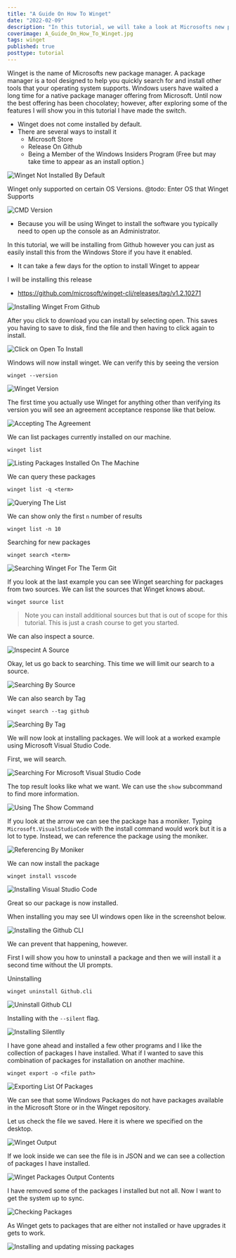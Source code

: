 ```yaml
---
title: "A Guide On How To Winget"
date: "2022-02-09"
description: "In this tutorial, we will take a look at Microsofts new package manager. A package manager is a tool designed to help you quickly search for and install other tools that your operating system supports. Microsoft's offering is called Winget."
coverimage: A_Guide_On_How_To_Winget.jpg
tags: winget
published: true
posttype: tutorial
---
```

Winget is the name of Microsofts new package manager.  A package manager is a tool designed to help you quickly search for and install other tools that your operating system supports.  Windows users have waited a long time for a native package manager offering from Microsoft. Until now the best offering has been chocolatey; however, after exploring some of the features I will show you in this tutorial I have made the switch.

* Winget does not come installed by default. 
* There are several ways to install it
  - Microsoft Store
  - Release On Github
  - Being a Member of the Windows Insiders Program (Free but may take time to appear as an install option.)

![Winget Not Installed By Default](/static/3473ff07-a0b0-4652-8acd-58a5e0c2028c.png)	

Winget only supported on certain OS Versions.
@todo: Enter OS that Winget Supports

![CMD Version](/static/1423747c-29b1-4338-b389-f34eab49ddfb.png)

* Because you will be using Winget to install the software you typically need to open up the console as an Administrator. 

In this tutorial, we will be installing from Github however you can just as easily install this from the Windows Store if you have it enabled. 
* It can take a few days for the option to install Winget to appear 

I will be installing this release
* https://github.com/microsoft/winget-cli/releases/tag/v1.2.10271


![Installing Winget From Github](/static/3028d678-c368-4761-944a-2a448d8de2c4.png)

After you click to download you can install by selecting open. This saves you having to save to disk, find the file and then having to click again to install. 

![Click on Open To Install](/static/6e4154f2-466b-4bf6-bf0b-44841fdb29e3.png)

Windows will now install winget. We can verify this by seeing the version 
```
winget --version
```

![Winget Version](/static/499a492e-fdda-43de-a35a-9ca967dc4452.png)

The first time you actually use Winget for anything other than verifying its version you will see an agreement acceptance response like that below. 

![Accepting The Agreement](/static/00a6de3e-dac2-4ae2-955d-d38f2bd3eef5.png)


We can list packages currently installed on our machine. 
```
winget list
```

![Listing Packages Installed On The Machine](/static/538a8041-358f-4155-be0c-d9cbc2670bed.png)

We can query these packages 
```
winget list -q <term>
```

![Querying The List](/static/b7543e67-b171-47dc-b1ee-330d3d953be7.png)

We can show only the first `n` number of results
```
winget list -n 10
```

Searching for new packages
```
winget search <term>
```

![Searching Winget For The Term Git](/static/34d462bf-5a6f-4b4b-9ac0-58c3d38cddb6.png)

If you look at the last example you can see Winget searching for packages from two sources. We can list the sources that Winget knows about. 

```
winget source list
```

> Note you can install additional sources but that is out of scope for this tutorial. This is just a crash course to get you started. 


We can also inspect a source. 

![Inspecint A Source](/static/ce39df38-f611-405a-aced-f0badd8b2b47.png)

Okay, let us go back to searching.  This time we will limit our search to a source. 

![Searching By Source](/static/28a09c06-002d-4162-9b83-823e44c94bcb.png)

We can also search by Tag
```
winget search --tag github
```

![Searching By Tag](/static/513804fc-8bce-499e-a753-e8e1fd76a32c.png)

We will now look at installing packages. We will look at a worked example using Microsoft Visual Studio Code. 

First, we will search. 

![Searching For Microsoft Visual Studio Code](/static/576dd63e-cb51-44c0-bbf0-1e45dca2d7de.png)

The top result looks like what we want. We can use the `show` subcommand to find more information. 

![Using The Show Command](/static/937e36c4-3bd2-4a63-bccc-efc82e4860c1.png)


If you look at the arrow we can see the package has a moniker. Typing `Microsoft.VisualStudioCode` with the install command would work but it is a lot to type. Instead, we can reference the package using the moniker. 


![Referencing By Moniker](/static/965b468d-94aa-485c-99dd-9f8412668318.png)

We can now install the package
```
winget install vsscode
```

![Installing Visual Studio Code](/static/3a9134d0-16b8-4b59-aaa6-b4ad84f84d1e.png)

Great so our package is now installed. 

When installing you may see UI windows open like in the screenshot below. 

![Installing the Github CLI](/static/f43a3347-59c3-4dd0-8893-e0f64d56b23f.png)

We can prevent that happening, however. 

First I will show you how to uninstall a package and then we will install it a second time without the UI prompts. 

Uninstalling 
```
winget uninstall Github.cli
```
![Uninstall Github CLI](/static/e8b7f955-ffc7-43ce-803f-e925dc5a336d.png)

Installing with the `--silent` flag. 

![Installing Silentlly](/static/7ce4226c-49e4-4a9a-9127-6c2a655d1baf.png)

I have gone ahead and installed a few other programs and I like the collection of packages I have installed. What if I wanted to save this combination of packages for installation on another machine. 

```
winget export -o <file path>
```
![Exporting List Of Packages](/static/ed2c9105-f0ab-417a-8de1-a64c7ecbead3.png)

We can see that some Windows Packages do not have packages available in the Microsoft Store or in the Winget repository. 

Let us check the file we saved. Here it is where we specified on the desktop.

![Winget Output](/static/ad40e2ad-b3ef-4bd4-b269-87fb324455c7.png)

If we look inside we can see the file is in JSON and we can see a collection of packages I have installed. 

![Winget Packages Output Contents](/static/1b919405-011b-490a-9273-469437feab00.png)

I have removed some of the packages I installed but not all. Now I want to get the system up to sync. 

![Checking Packages](/static/0f1eeceb-4f94-4989-8d4d-d089b8bc577f.png)

As Winget gets to packages that are either not installed or have upgrades it gets to work. 

![Installing and updating missing packages](/static/dc2c1021-aaac-42b8-8776-53f1e06e45be.png)